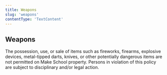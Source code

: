 ```yaml
---
title: Weapons
slug: 'weapons'
contentType: 'TextContent'
---
```


## Weapons

The possession, use, or sale of items such as fireworks, firearms, explosive devices, metal-tipped
darts, knives, or other potentially dangerous items are not permitted on Make School property.
Persons in violation of this policy are subject to disciplinary and/or legal action.
